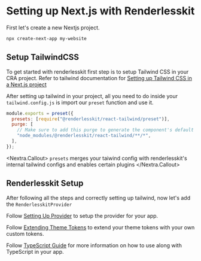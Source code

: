 # Setting up Next.js with Renderlesskit

First let's create a new Nextjs project.

```bash
npx create-next-app my-website
```

## Setup TailwindCSS

To get started with renderlesskit first step is to setup Tailwind CSS in your
CRA project. Refer to tailwind documentation for
[Setting up Tailwind CSS in a Next.js project](https://tailwindcss.com/docs/guides/nextjs)

After setting up tailwind in your project, all you need to do inside your
`tailwind.config.js` is import our `preset` function and use it.

```js
module.exports = preset({
  presets: [require("@renderlesskit/react-tailwind/preset")],
  purge: [
    // Make sure to add this purge to generate the component's default styling
    "node_modules/@renderlesskit/react-tailwind/**/*",
  ],
});
```

<Nextra.Callout>
  `presets` merges your taiwind config with renderlesskit's internal tailwind
  configs and enables certain plugins
</Nextra.Callout>

## Renderlesskit Setup

After following all the steps and correctly setting up tailwind, now let's add
the `RenderlesskitProvider`

Follow [Setting Up Provider](/docs/getting-started#setting-up-provider) to setup
the provider for your app.

Follow [Extending Theme Tokens](/docs/theming#extending-theme-tokens) to extend
your theme tokens with your own custom tokens.

Follow [TypeScript Guide](/guides/typescript-guide) for more information on how
to use along with TypeScript in your app.
